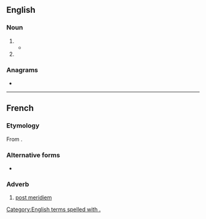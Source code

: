 {{also|㏘|p. m.|p.m.|pm|.pm|P. M.|P.M.|PM|Pm}}
==English==

===Noun===
{{en-noun|?}}

# {{alternative spelling of|en|p.m.}}
#* {{quote-book
|en
|year=1896
|author=Alex Armstrong
|title=In a Mule Litter to the Tomb of Confucius
|url=https://archive.org/details/inmulelittertoto00armsiala/
|publisher=James Nisbet & Co.
|OCLC=2887997
|page=5
|pageurl=https://archive.org/details/inmulelittertoto00armsiala/page/5/
|text=We left Chefoo at 2.30 '''P.M.''' on Monday, 15th December, and had a pretty rough bit of road immediately after we started. Going up a steep pass, almost due south of Temple Hill, made the mules blow in a most unsatisfactory manner.}}
# {{alternative spelling of|en|PM}}

===Anagrams===
* {{anagrams|en|a=mp|MP|Mp|mp}}

[[Category:English terms spelled with .]]

----

==French==

===Etymology===
From {{etyl|la|fr}} {{m|la|post meridiem}}.

===Alternative forms===
* {{alt|fr|PM|P. M.}}

===Adverb===
{{head|fr|adverb}}
# [[post meridiem]]
#: {{ant|fr|A.M.}}